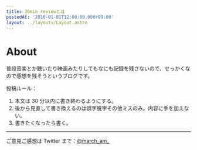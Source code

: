 ```yaml
---
title: 30min reviewとは
postedAt: '2010-01-01T12:00:00.000+09:00'
layout: ../layouts/Layout.astro
---
```


# About

普段音楽とか聴いたり映画みたりしてもなにも記録を残さないので、せっかくなので感想を残そうというブログです。

投稿ルール：

1. 本文は 30 分以内に書き終わるようにする。
2. 後から見直して書き換えるのは誤字脱字その他ミスのみ。内容に手を加えない。
3. 書きたくなったら書く。

---

ご意見ご感想は Twitter まで：[@march_am\_](https://twitter.com/march%5Fam%5F)

